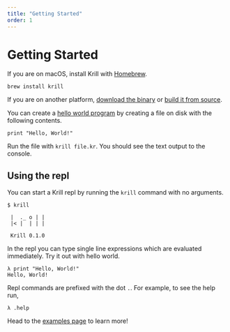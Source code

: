 ```yaml
---
title: "Getting Started"
order: 1
---
```


# Getting Started

If you are on macOS, install Krill with [Homebrew](https://brew.sh/). 

```
brew install krill
```

If you are on another platform, [download the binary]() or [build it from
source]().

You can create a [hello world
program](https://en.wikipedia.org/wiki/%22Hello,_World!%22_program) by creating
a file on disk with the following contents.

```shell
print "Hello, World!"
```

Run the file with `krill file.kr`. You should see the text output to the
console.

## Using the repl

You can start a Krill repl by running the `krill` command with no arguments.

```shell
$ krill

 |  ._ o | |
 |< |  | | |

 Krill 0.1.0
```

In the repl you can type single line expressions which are evaluated
immediately. Try it out with hello world.

```
λ print "Hello, World!"
Hello, World!
```

Repl commands are prefixed with the dot `.`. For example, to see the help run,

```
λ .help
```

Head to the [examples page](/examples) to learn more!
